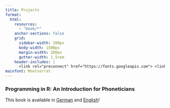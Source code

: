 ```yaml
---
title: Projects
format:
  html: 
    resources:
      - "book/*"
    anchor-sections: false
    grid:
      sidebar-width: 200px
      body-width: 1500px
      margin-width: 200px
      gutter-width: 1.5rem
    header-includes: |
      <link rel="preconnect" href="https://fonts.googleapis.com"> <link rel="preconnect" href="https://fonts.gstatic.com" crossorigin> <link href="https://fonts.googleapis.com/css2?family=Montserrat:ital,wght@0,100..900;1,100..900&display=swap" rel="stylesheet"> <link rel="stylesheet" media="screen" href="https://fontlibrary.org//face/tex-gyre-adventor" type="text/css"/>
mainfont: Montserrat
---
```


```{=html}
<h3>Programming in R: An Introduction for Phoneticians</h3>
<p>This book is available in <a href="https://johannacronenberg.github.io/basic_R" target="_blank">German</a> and <a href="" target="_blank">English</a>!</p>
```




